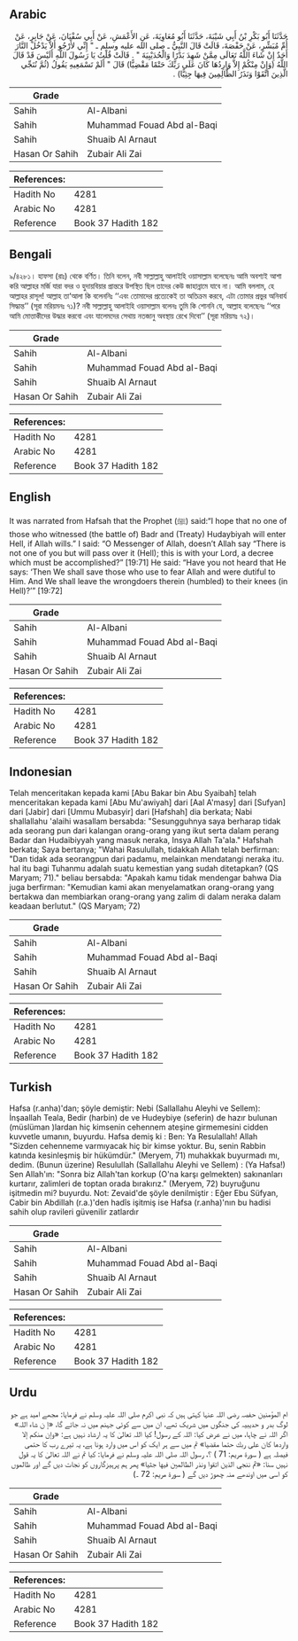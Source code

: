 ## Arabic


<div dir="rtl" lang="ar" style={{fontSize:'larger',backgroundColor:'#f8f9fa',padding:20}}>
حَدَّثَنَا أَبُو بَكْرِ بْنُ أَبِي شَيْبَةَ، حَدَّثَنَا أَبُو مُعَاوِيَةَ، عَنِ الأَعْمَشِ، عَنْ أَبِي سُفْيَانَ، عَنْ جَابِرٍ، عَنْ أُمِّ مُبَشِّرٍ، عَنْ حَفْصَةَ، قَالَتْ قَالَ النَّبِيُّ ـ صلى الله عليه وسلم ـ ‏"‏ إِنِّي لأَرْجُو أَلاَّ يَدْخُلَ النَّارَ أَحَدٌ إِنْ شَاءَ اللَّهُ تَعَالَى مِمَّنْ شَهِدَ بَدْرًا وَالْحُدَيْبِيَةَ ‏"‏ ‏.‏ قَالَتْ قُلْتُ يَا رَسُولَ اللَّهِ أَلَيْسَ قَدْ قَالَ اللَّهُ ‏(وَإِنْ مِنْكُمْ إِلاَّ وَارِدُهَا كَانَ عَلَى رَبِّكَ حَتْمًا مَقْضِيًّا)‏ قَالَ ‏"‏ أَلَمْ تَسْمَعِيهِ يَقُولُ ‏(ثُمَّ نُنَجِّي الَّذِينَ اتَّقَوْا وَنَذَرُ الظَّالِمِينَ فِيهَا جِثِيًّا)‏ ‏.‏
</div>
<div style={{backgroundColor:'#f8f9fa',padding:20, marginBottom: 10}}><table> <thead> <tr> <th>Grade</th> <th></th> </tr> </thead> <tbody> <tr><td>Sahih</td><td>Al-Albani</td></tr><tr><td>Sahih</td><td>Muhammad Fouad Abd al-Baqi</td></tr><tr><td>Sahih</td><td>Shuaib Al Arnaut</td></tr><tr><td>Hasan Or Sahih</td><td>Zubair Ali Zai</td></tr></tbody></table><table> <thead> <tr> <th>References:</th> <th></th> </tr> </thead> <tbody><tr><td>Hadith No</td><td>4281</td></tr><tr><td>Arabic No</td><td>4281</td></tr><tr><td>Reference</td><td>Book 37 Hadith 182</td></tr></tbody></table></div>

## Bengali


<div dir="ltr" lang="bn" style={{fontSize:'larger',backgroundColor:'#f8f9fa',padding:20}}>
৯/৪২৮১। হাফসা (রাঃ) থেকে বর্ণিত। তিনি বলেন, নবী সাল্লাল্লাহু আলাইহি ওয়াসাল্লাম বলেছেনঃ আমি অবশ্যই আশা করি আল্লাহর মর্জি যারা বদর ও হুদায়বিয়ার প্রান্তরে উপস্থিত ছিল তাদের কেউ জাহান্নামে যাবে না। আমি বললাম, হে আল্লাহর রাসূল! আল্লাহ তা‘আলা কি বলেননিঃ ‘‘এবং তোমাদের প্রত্যেকেই তা অতিক্রম করবে, এটা তোমার প্রভুর অনিবার্য সিদ্ধান্ত’’ (সূরা মরিয়মনঃ ৭১)? নবী সাল্লাল্লাহু আলাইহি ওয়াসাল্লাম বলেনঃ তুমি কি শোননি যে, আল্লাহ বলেছেনঃ ‘‘পরে আমি মোত্তাকীদের উদ্ধার করবো এবং যালেমদের সেথায় নতজানু অবস্থায় রেখে দিবো’’ (সূরা মরিয়মঃ ৭২)।
</div>
<div style={{backgroundColor:'#f8f9fa',padding:20, marginBottom: 10}}><table> <thead> <tr> <th>Grade</th> <th></th> </tr> </thead> <tbody> <tr><td>Sahih</td><td>Al-Albani</td></tr><tr><td>Sahih</td><td>Muhammad Fouad Abd al-Baqi</td></tr><tr><td>Sahih</td><td>Shuaib Al Arnaut</td></tr><tr><td>Hasan Or Sahih</td><td>Zubair Ali Zai</td></tr></tbody></table><table> <thead> <tr> <th>References:</th> <th></th> </tr> </thead> <tbody><tr><td>Hadith No</td><td>4281</td></tr><tr><td>Arabic No</td><td>4281</td></tr><tr><td>Reference</td><td>Book 37 Hadith 182</td></tr></tbody></table></div>

## English


<div dir="ltr" lang="en" style={{fontSize:'larger',backgroundColor:'#f8f9fa',padding:20}}>
It was narrated from Hafsah that the Prophet (ﷺ) said:“I hope that no one of those who witnessed (the battle of) Badr and (Treaty) Hudaybiyah will enter Hell, if Allah wills.” I said: “O Messenger of Allah, doesn’t Allah say “There is not one of you but will pass over it (Hell); this is with your Lord, a decree which must be accomplished?” [19:71] He said: “Have you not heard that He says: ‘Then We shall save those who use to fear Allah and were dutiful to Him. And We shall leave the wrongdoers therein (humbled) to their knees (in Hell)?’” [19:72]
</div>
<div style={{backgroundColor:'#f8f9fa',padding:20, marginBottom: 10}}><table> <thead> <tr> <th>Grade</th> <th></th> </tr> </thead> <tbody> <tr><td>Sahih</td><td>Al-Albani</td></tr><tr><td>Sahih</td><td>Muhammad Fouad Abd al-Baqi</td></tr><tr><td>Sahih</td><td>Shuaib Al Arnaut</td></tr><tr><td>Hasan Or Sahih</td><td>Zubair Ali Zai</td></tr></tbody></table><table> <thead> <tr> <th>References:</th> <th></th> </tr> </thead> <tbody><tr><td>Hadith No</td><td>4281</td></tr><tr><td>Arabic No</td><td>4281</td></tr><tr><td>Reference</td><td>Book 37 Hadith 182</td></tr></tbody></table></div>

## Indonesian


<div dir="ltr" lang="id" style={{fontSize:'larger',backgroundColor:'#f8f9fa',padding:20}}>
Telah menceritakan kepada kami [Abu Bakar bin Abu Syaibah] telah menceritakan kepada kami [Abu Mu'awiyah] dari [Aal A'masy] dari [Sufyan] dari [Jabir] dari [Ummu Mubasyir] dari [Hafshah] dia berkata; Nabi shallallahu 'alaihi wasallam bersabda: "Sesungguhnya saya berharap tidak ada seorang pun dari kalangan orang-orang yang ikut serta dalam perang Badar dan Hudaibiyyah yang masuk neraka, Insya Allah Ta'ala." Hafshah berkata; Saya bertanya; "Wahai Rasulullah, tidakkah Allah telah berfirman: "Dan tidak ada seorangpun dari padamu, melainkan mendatangi neraka itu. hal itu bagi Tuhanmu adalah suatu kemestian yang sudah ditetapkan? (QS Maryam; 71)." beliau bersabda: "Apakah kamu tidak mendengar bahwa Dia juga berfirman: "Kemudian kami akan menyelamatkan orang-orang yang bertakwa dan membiarkan orang-orang yang zalim di dalam neraka dalam keadaan berlutut." (QS Maryam; 72)
</div>
<div style={{backgroundColor:'#f8f9fa',padding:20, marginBottom: 10}}><table> <thead> <tr> <th>Grade</th> <th></th> </tr> </thead> <tbody> <tr><td>Sahih</td><td>Al-Albani</td></tr><tr><td>Sahih</td><td>Muhammad Fouad Abd al-Baqi</td></tr><tr><td>Sahih</td><td>Shuaib Al Arnaut</td></tr><tr><td>Hasan Or Sahih</td><td>Zubair Ali Zai</td></tr></tbody></table><table> <thead> <tr> <th>References:</th> <th></th> </tr> </thead> <tbody><tr><td>Hadith No</td><td>4281</td></tr><tr><td>Arabic No</td><td>4281</td></tr><tr><td>Reference</td><td>Book 37 Hadith 182</td></tr></tbody></table></div>

## Turkish


<div dir="ltr" lang="tr" style={{fontSize:'larger',backgroundColor:'#f8f9fa',padding:20}}>
Hafsa (r.anha)'dan; şöyle demiştir: Nebi (Sallallahu Aleyhi ve Sellem): İnşaallah Teala, Bedir (harbin) de ve Hudeybiye (seferin) de hazır bulunan (müslüman )lardan hiç kimsenin cehennem ateşine girmemesini cidden kuvvetle umanın, buyurdu. Hafsa demiş ki : Ben: Ya Resulallah! Allah "Sizden cehenneme varmıyacak hiç bir kimse yoktur. Bu, senin Rabbin katında kesinleşmiş bir hükümdür." (Meryem, 71) muhakkak buyurmadı mı, dedim. (Bunun üzerine) Resulullah (Sallallahu Aleyhi ve Sellem) : (Ya Hafsa!) Sen Allah'ın: "Sonra biz Allah'tan korkup (O'na karşı gelmekten) sakınanları kurtarır, zalimleri de toptan orada bırakırız." (Meryem, 72) buyruğunu işitmedin mi? buyurdu. Not: Zevaid'de şöyle denilmiştir : Eğer Ebu Süfyan, Cabir bin Abdillah (r.a.)'den hadîs işitmiş ise Hafsa (r.anha)'nın bu hadisi sahih olup ravileri güvenilir zatlardır
</div>
<div style={{backgroundColor:'#f8f9fa',padding:20, marginBottom: 10}}><table> <thead> <tr> <th>Grade</th> <th></th> </tr> </thead> <tbody> <tr><td>Sahih</td><td>Al-Albani</td></tr><tr><td>Sahih</td><td>Muhammad Fouad Abd al-Baqi</td></tr><tr><td>Sahih</td><td>Shuaib Al Arnaut</td></tr><tr><td>Hasan Or Sahih</td><td>Zubair Ali Zai</td></tr></tbody></table><table> <thead> <tr> <th>References:</th> <th></th> </tr> </thead> <tbody><tr><td>Hadith No</td><td>4281</td></tr><tr><td>Arabic No</td><td>4281</td></tr><tr><td>Reference</td><td>Book 37 Hadith 182</td></tr></tbody></table></div>

## Urdu


<div dir="rtl" lang="ur" style={{fontSize:'larger',backgroundColor:'#f8f9fa',padding:20}}>
ام المؤمنین حفصہ رضی اللہ عنہا کہتی ہیں کہ نبی اکرم صلی اللہ علیہ وسلم نے فرمایا: مجھے امید ہے جو لوگ بدر و حدیبیہ کی جنگوں میں شریک تھے، ان میں سے کوئی جہنم میں نہ جائے گا، «إ ن شاء اللہ» اگر اللہ نے چاہا، میں نے عرض کیا: اللہ کے رسول! کیا اللہ تعالیٰ کا یہ ارشاد نہیں ہے: «وإن منكم إلا واردها كان على ربك حتما مقضيا» تم میں سے ہر ایک کو اس میں وارد ہونا ہے، یہ تیرے رب کا حتمی فیصلہ ہے ( سورة مريم: 71 ) ؟، رسول اللہ صلی اللہ علیہ وسلم نے فرمایا: کیا تم نے اللہ تعالیٰ کا یہ قول نہیں سنا: «ثم ننجي الذين اتقوا ونذر الظالمين فيها جثيا» پھر ہم پرہیزگاروں کو نجات دیں گے اور ظالموں کو اسی میں اوندھے منہ چھوڑ دیں گے ( سورة مريم: 72 ۔)
</div>
<div style={{backgroundColor:'#f8f9fa',padding:20, marginBottom: 10}}><table> <thead> <tr> <th>Grade</th> <th></th> </tr> </thead> <tbody> <tr><td>Sahih</td><td>Al-Albani</td></tr><tr><td>Sahih</td><td>Muhammad Fouad Abd al-Baqi</td></tr><tr><td>Sahih</td><td>Shuaib Al Arnaut</td></tr><tr><td>Hasan Or Sahih</td><td>Zubair Ali Zai</td></tr></tbody></table><table> <thead> <tr> <th>References:</th> <th></th> </tr> </thead> <tbody><tr><td>Hadith No</td><td>4281</td></tr><tr><td>Arabic No</td><td>4281</td></tr><tr><td>Reference</td><td>Book 37 Hadith 182</td></tr></tbody></table></div>